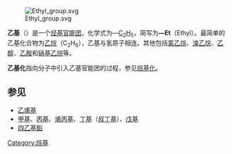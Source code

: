 {{chemref|time=2008-11-29}}

[[File:Ethyl_group.svg|thumb]]

'''乙基'''（{{lang-en|Ethyl group}}）是一个[[烃基|烃基]][[官能团|官能团]]，化学式为—[[碳|C]]<sub>2</sub>[[氢|H]]<sub>5</sub>，简写为'''—Et'''（Ethyl）。最简单的乙基化合物为[[乙烷|乙烷]]（C<sub>2</sub>H<sub>6</sub>），乙基与氢原子相连。其他包括[[氯乙烷|氯乙烷]]、[[溴乙烷|溴乙烷]]、[[乙醇|乙醇]]、[[乙胺|乙胺]]和[[硝基乙烷|硝基乙烷]]等。

'''乙基化'''指向分子中引入乙基官能团的过程，参见[[烷基化|烷基化]]。

==参见==
*[[乙烯基|乙烯基]]
*[[甲基|甲基]]、[[丙基|丙基]]、[[烯丙基|烯丙基]]、[[丁基|丁基]]（[[叔丁基|叔丁基]]）、[[戊基|戊基]]
*[[四乙基铅|四乙基鉛]]
{{官能团}}

[[Category:烷基|Category:烷基]]